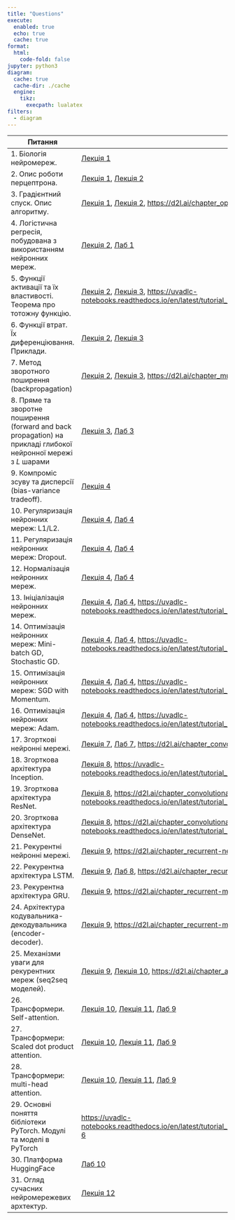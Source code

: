 ```yaml
---
title: "Questions"
execute:
  enabled: true
  echo: true
  cache: true
format:
  html:
    code-fold: false
jupyter: python3
diagram:
  cache: true
  cache-dir: ./cache
  engine:
    tikz:
      execpath: lualatex
filters:
  - diagram
---
```


```{=html}
<style>
/* Initialize a counter for the table */
table {
  counter-reset: rowNumber;
}

/* Increment the counter for each row in tbody */
tbody tr {
  counter-increment: rowNumber;
}

/* Display the counter in the first cell of each row */
tbody tr td:first-child::before {
  content: counter(rowNumber) ". ";
}
</style>
```

|Питання|Матеріали|
|----|----|
|Біологія нейромереж.|[Лекція 1](dl_lec1.qmd)|
|Опис роботи перцептрона.|[Лекція 1](dl_lec1.qmd), [Лекція 2](dl_lec2.qmd) |
|Градієнтний спуск. Опис алгоритму.|[Лекція 1](dl_lec1.qmd), [Лекція 2](dl_lec2.qmd),  <https://d2l.ai/chapter_optimization/gd.html>|
|Логістична регресія, побудована з використанням нейронних мереж.|[Лекція 2](dl_lec2.qmd), [Лаб 1](dl_lab1.qmd)|
|Функції активації та їх властивості. Теорема про тотожну функцію.|[Лекція 2](dl_lec2.qmd), [Лекція 3](dl_lec3.qmd), <https://uvadlc-notebooks.readthedocs.io/en/latest/tutorial_notebooks/tutorial3/Activation_Functions.html>|
|Функції втрат. Їх диференціювання. Приклади. |[Лекція 2](dl_lec2.qmd), [Лекція 3](dl_lec3.qmd)|
|Метод зворотного поширення (backpropagation)|[Лекція 2](dl_lec2.qmd), [Лекція 3](dl_lec3.qmd), <https://d2l.ai/chapter_multilayer-perceptrons/backprop.html>|
|Пряме та зворотне поширення (forward and back propagation) на прикладі глибокої нейронної мережі з $L$ шарами|[Лекція 3](dl_lec3.qmd), [Лаб 3](dl_lab3.qmd)|
|Компроміс зсуву та дисперсії (bias-variance tradeoff). |[Лекція 4](dl_lec4.qmd)|
|Регуляризація нейронних мереж: L1/L2. |[Лекція 4](dl_lec4.qmd), [Лаб 4](dl_lab4.qmd)|
|Регуляризація нейронних мереж: Dropout. |[Лекція 4](dl_lec4.qmd), [Лаб 4](dl_lab4.qmd)|
|Нормалізація  нейронних мереж. |[Лекція 4](dl_lec4.qmd), [Лаб 4](dl_lab4.qmd)|
|Ініціалізація нейронних мереж.|[Лекція 4](dl_lec4.qmd), [Лаб 4](dl_lab4.qmd), <https://uvadlc-notebooks.readthedocs.io/en/latest/tutorial_notebooks/tutorial4/Optimization_and_Initialization.html>|
|Оптимізація нейронних мереж: Mini-batch GD, Stochastic GD. |[Лекція 4](dl_lec4.qmd), [Лаб 4](dl_lab4.qmd), <https://uvadlc-notebooks.readthedocs.io/en/latest/tutorial_notebooks/tutorial4/Optimization_and_Initialization.html>|
|Оптимізація нейронних мереж: SGD with Momentum. |[Лекція 4](dl_lec4.qmd), [Лаб 4](dl_lab4.qmd), <https://uvadlc-notebooks.readthedocs.io/en/latest/tutorial_notebooks/tutorial4/Optimization_and_Initialization.html>|
|Оптимізація нейронних мереж: Adam. |[Лекція 4](dl_lec4.qmd), [Лаб 4](dl_lab4.qmd), <https://uvadlc-notebooks.readthedocs.io/en/latest/tutorial_notebooks/tutorial4/Optimization_and_Initialization.html>|
|Згорткові нейронні мережі. |[Лекція 7](dl_lec7.qmd), [Лаб 7](dl_lab7.qmd), <https://d2l.ai/chapter_convolutional-neural-networks/index.html>|
|Згорткова архітектура Inception.|[Лекція 8](dl_lec8.qmd), <https://uvadlc-notebooks.readthedocs.io/en/latest/tutorial_notebooks/tutorial5/Inception_ResNet_DenseNet.html>|
|Згорткова архітектура ResNet.|[Лекція 8](dl_lec8.qmd), <https://d2l.ai/chapter_convolutional-modern/resnet.html>, <https://uvadlc-notebooks.readthedocs.io/en/latest/tutorial_notebooks/tutorial5/Inception_ResNet_DenseNet.html>|
|Згорткова архітектура DenseNet.|[Лекція 8](dl_lec8.qmd), <https://d2l.ai/chapter_convolutional-modern/densenet.html>, <https://uvadlc-notebooks.readthedocs.io/en/latest/tutorial_notebooks/tutorial5/Inception_ResNet_DenseNet.html>|
|Рекурентні нейронні мережі. |[Лекція 9](dl_lec9.qmd), <https://d2l.ai/chapter_recurrent-neural-networks/index.html>|
|Рекурентна архітектура LSTM.|[Лекція 9](dl_lec9.qmd), [Лаб 8](dl_lab8.qmd), <https://d2l.ai/chapter_recurrent-modern/index.html>|
|Рекурентна архітектура GRU.|[Лекція 9](dl_lec9.qmd), <https://d2l.ai/chapter_recurrent-modern/index.html>|
|Архітектура кодувальника-декодувальника (encoder-decoder).|[Лекція 9](dl_lec9.qmd), <https://d2l.ai/chapter_recurrent-modern/encoder-decoder.html>|
|Механізми уваги для рекурентних мереж (seq2seq моделей). |[Лекція 9](dl_lec9.qmd), [Лекція 10](dl_lec10.qmd), <https://d2l.ai/chapter_attention-mechanisms-and-transformers/index.html>|
|Трансформери. Self-attention. |[Лекція 10](dl_lec10.qmd), [Лекція 11](dl_lec11.qmd), [Лаб 9](dl_lab9.qmd)|
|Трансформери: Scaled dot product attention. |[Лекція 10](dl_lec10.qmd), [Лекція 11](dl_lec11.qmd), [Лаб 9](dl_lab9.qmd)|
|Трансформери: multi-head attention. |[Лекція 10](dl_lec10.qmd), [Лекція 11](dl_lec11.qmd), [Лаб 9](dl_lab9.qmd)|
|Основні поняття бібліотеки PyTorch. Модулі та моделі в PyTorch|<https://uvadlc-notebooks.readthedocs.io/en/latest/tutorial_notebooks/tutorial2/Introduction_to_PyTorch.html>, [Лаб 6](dl_lab6.qmd)|
|Платформа HuggingFace|[Лаб 10](dl_lab10.qmd)|
|Огляд сучасних нейромережевих архтектур. |[Лекція 12](dl_lec12.qmd)|
